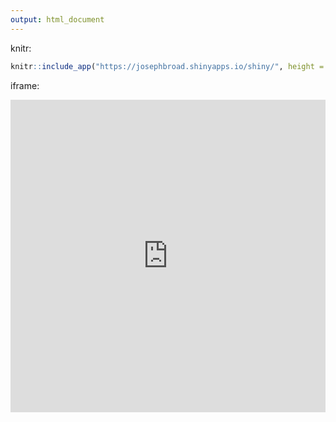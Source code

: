 ```yaml
---
output: html_document
---
```


knitr:

```r
knitr::include_app("https://josephbroad.shinyapps.io/shiny/", height = "400px")
```

iframe:

<iframe src ="https://josephbroad.shinyapps.io/shiny/"
  style="border: none; width: 100%; height: 500px;"/>
</iframe>
